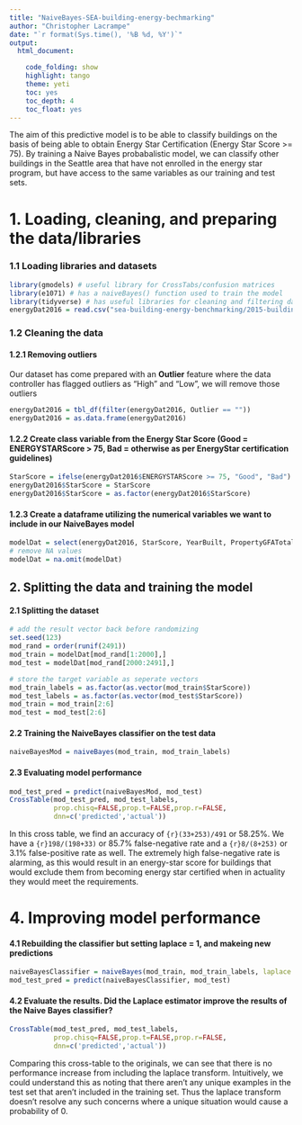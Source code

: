 ```yaml
---
title: "NaiveBayes-SEA-building-energy-bechmarking"
author: "Christopher Lacrampe"
date: "`r format(Sys.time(), '%B %d, %Y')`"
output: 
  html_document:

    code_folding: show
    highlight: tango
    theme: yeti
    toc: yes
    toc_depth: 4
    toc_float: yes
---
```


The aim of this predictive model is to be able to classify buildings on the basis of being able to obtain Energy Star Certification (Energy Star Score >= 75). By training a Naive Bayes probabalistic model, we can classify other buildings in the Seattle area that have not enrolled in the energy star program, but have access to the same variables as our training and test sets.

# 1. Loading, cleaning, and preparing the data/libraries

### 1.1 Loading libraries and datasets

```r
library(gmodels) # useful library for CrossTabs/confusion matrices
library(e1071) # has a naiveBayes() function used to train the model
library(tidyverse) # has useful libraries for cleaning and filtering data
energyDat2016 = read.csv("sea-building-energy-benchmarking/2015-building-energy-benchmarking.csv", stringsAsFactors = FALSE)
```

### 1.2 Cleaning the data

#### 1.2.1 Removing outliers
Our dataset has come prepared with an **Outlier** feature where the data controller has flagged outliers as "High" and "Low", we will remove those outliers

```r
energyDat2016 = tbl_df(filter(energyDat2016, Outlier == ""))
energyDat2016 = as.data.frame(energyDat2016)
```

#### 1.2.2 Create class variable from the Energy Star Score (Good = ENERGYSTARScore > 75, Bad = otherwise as per EnergyStar certification guidelines)

```r
StarScore = ifelse(energyDat2016$ENERGYSTARScore >= 75, "Good", "Bad")
energyDat2016$StarScore = StarScore
energyDat2016$StarScore = as.factor(energyDat2016$StarScore)
```

#### 1.2.3 Create a dataframe utilizing the numerical variables we want to include in our NaiveBayes model

```r
modelDat = select(energyDat2016, StarScore, YearBuilt, PropertyGFATotal, SiteEUIWN.kBtu.sf., Electricity.kBtu., NaturalGas.kBtu., GHGEmissionsIntensity.kgCO2e.ft2.)
# remove NA values
modelDat = na.omit(modelDat)
```

## 2. Splitting the data and training the model

#### 2.1 Splitting the dataset

```r
# add the result vector back before randomizing
set.seed(123)
mod_rand = order(runif(2491))
mod_train = modelDat[mod_rand[1:2000],]
mod_test = modelDat[mod_rand[2000:2491],]

# store the target variable as seperate vectors
mod_train_labels = as.factor(as.vector(mod_train$StarScore))
mod_test_labels = as.factor(as.vector(mod_test$StarScore))
mod_train = mod_train[2:6]
mod_test = mod_test[2:6]
```

#### 2.2 Training the NaiveBayes classifier on the test data

```r
naiveBayesMod = naiveBayes(mod_train, mod_train_labels)
```

#### 2.3 Evaluating model performance

```r
mod_test_pred = predict(naiveBayesMod, mod_test)
CrossTable(mod_test_pred, mod_test_labels,
           prop.chisq=FALSE,prop.t=FALSE,prop.r=FALSE,
           dnn=c('predicted','actual'))
```

In this cross table, we find an accuracy of ```{r}(33+253)/491``` or 58.25%. We have a ```{r}198/(198+33)``` or 85.7% false-negative rate and a ```{r}8/(8+253)``` or 3.1% false-positive rate as well. The extremely high false-negative rate is alarming, as this would result in an energy-star score for buildings that would exclude them from becoming energy star certified when in actuality they would meet the requirements.

# 4. Improving model performance

#### 4.1 Rebuilding the classifier but setting laplace = 1, and makeing new predictions

```r
naiveBayesClassifier = naiveBayes(mod_train, mod_train_labels, laplace = 1)
mod_test_pred = predict(naiveBayesClassifier, mod_test)
```

#### 4.2 Evaluate the results. Did the Laplace estimator improve the results of the Naive Bayes classifier?

```r
CrossTable(mod_test_pred, mod_test_labels,
           prop.chisq=FALSE,prop.t=FALSE,prop.r=FALSE,
           dnn=c('predicted','actual'))
```

Comparing this cross-table to the originals, we can see that there is no performance increase from including the laplace transform. Intuitively, we could understand this as noting that there aren't any unique examples in the test set that aren't included in the training set. Thus the laplace transform doesn't resolve any such concerns where a unique situation would cause a probability of 0.
